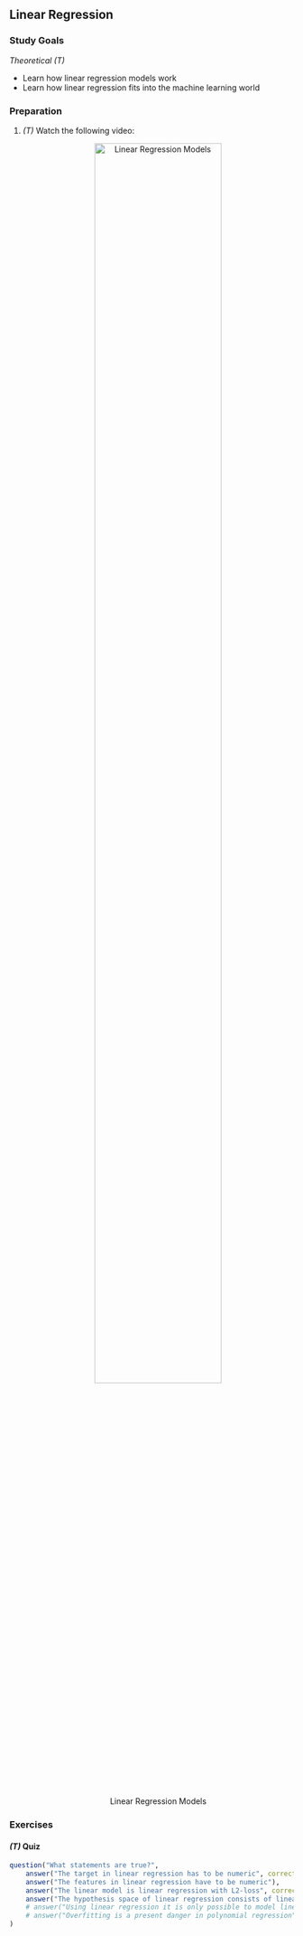 ## Linear Regression

### Study Goals

*Theoretical (T)*

- Learn how linear regression models work
- Learn how linear regression fits into the machine learning world


### Preparation

1.  *(T)* Watch the following video:
    <center>
    ![Linear Regression Models](https://youtu.be/XITIVU37wGY){width="75%"}
    </center>


### Exercises

#### *(T)* Quiz

```r
question("What statements are true?",
    answer("The target in linear regression has to be numeric", correct = TRUE),
    answer("The features in linear regression have to be numeric"),
    answer("The linear model is linear regression with L2-loss", correct = TRUE),
    answer("The hypothesis space of linear regression consists of linear functions of the features", correct = TRUE)
    # answer("Using linear regression it is only possible to model linear effects of a feature"),
    # answer("Overfitting is a present danger in polynomial regression", correct = TRUE)
)
```

